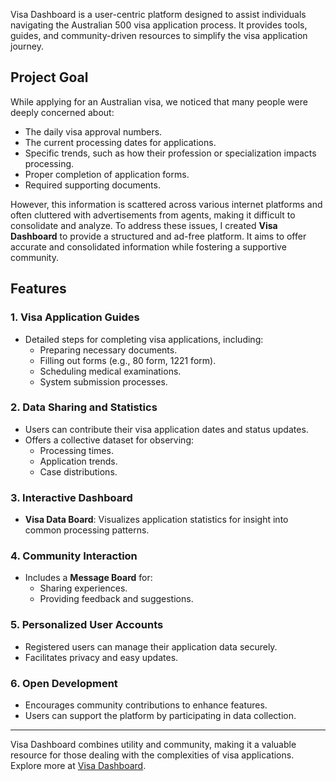 Visa Dashboard is a user-centric platform designed to assist individuals navigating the Australian 500 visa application process. It provides tools, guides, and community-driven resources to simplify the visa application journey.

## Project Goal

While applying for an Australian visa, we noticed that many people were deeply concerned about:
- The daily visa approval numbers.
- The current processing dates for applications.
- Specific trends, such as how their profession or specialization impacts processing.
- Proper completion of application forms.
- Required supporting documents.

However, this information is scattered across various internet platforms and often cluttered with advertisements from agents, making it difficult to consolidate and analyze. To address these issues, I created **Visa Dashboard** to provide a structured and ad-free platform. It aims to offer accurate and consolidated information while fostering a supportive community.

## Features

### 1. **Visa Application Guides**
- Detailed steps for completing visa applications, including:
  - Preparing necessary documents.
  - Filling out forms (e.g., 80 form, 1221 form).
  - Scheduling medical examinations.
  - System submission processes.

### 2. **Data Sharing and Statistics**
- Users can contribute their visa application dates and status updates.
- Offers a collective dataset for observing:
  - Processing times.
  - Application trends.
  - Case distributions.

### 3. **Interactive Dashboard**
- **Visa Data Board**: Visualizes application statistics for insight into common processing patterns.

### 4. **Community Interaction**
- Includes a **Message Board** for:
  - Sharing experiences.
  - Providing feedback and suggestions.
  
### 5. **Personalized User Accounts**
- Registered users can manage their application data securely.
- Facilitates privacy and easy updates.

### 6. **Open Development**
- Encourages community contributions to enhance features.
- Users can support the platform by participating in data collection.

---

Visa Dashboard combines utility and community, making it a valuable resource for those dealing with the complexities of visa applications. Explore more at [Visa Dashboard](https://visadashboard.top).